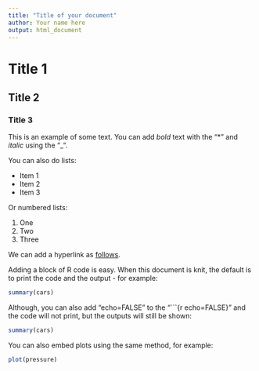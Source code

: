 ```yaml
---
title: "Title of your document"
author: Your name here
output: html_document
---
```


# Title 1
## Title 2
### Title 3

This is an example of some text. You can add *bold* text with the "*" and _italic_ using the "_".

You can also do lists:

* Item 1
* Item 2
* Item 3

Or numbered lists:

1. One
2. Two
3. Three

We can add a hyperlink as [follows](http://www.alex-singleton.com).

Adding a block of R code is easy. When this document is knit, the default is to print the code and the output - for example:

```r
summary(cars)
```

Although, you can also add "echo=FALSE" to the "```{r echo=FALSE}" and the code will not print, but the outputs will still be shown:

```r
summary(cars)
```

You can also embed plots using the same method, for example:

```r
plot(pressure)
```

